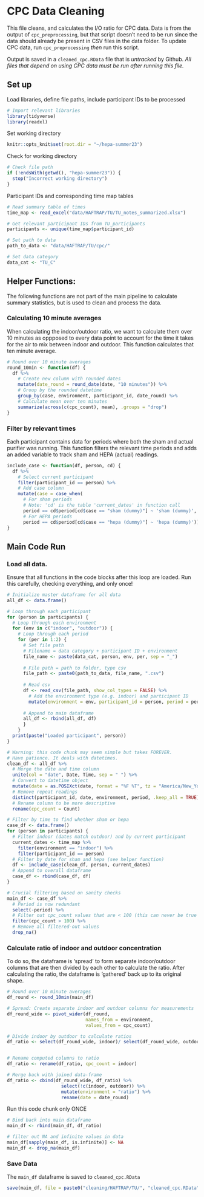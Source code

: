 # CPC Data Cleaning
This file cleans, and calculates the I/O ratio for CPC data. Data is from the output of `cpc_preprocessing`, but that script doesn't need to be run since the data should already be present in CSV files in the data folder. To update CPC data, run `cpc_preprocessing` *then* run this script.

Output is saved in a `cleaned_cpc.RData` file that is *untracked* by Github. *All files that depend on using CPC data must be run after running this file.*

## Set up
Load libraries, define file paths, include participant IDs to be processed
```r
# Import relevant libraries
library(tidyverse)
library(readxl)
```

Set working directory
```r
knitr::opts_knit$set(root.dir = "~/hepa-summer23")
```

Check for working directory
```r
# Check file path
if (!endsWith(getwd(), "hepa-summer23")) {
  stop("Incorrect working directory")
}
```

Participant IDs and corresponding time map tables
```r
# Read summary table of times
time_map <- read_excel("data/HAFTRAP/TU/TU_notes_summarized.xlsx")

# Get relevant participant IDs from TU_participants
participants <- unique(time_map$participant_id)
```

```r
# Set path to data
path_to_data <- "data/HAFTRAP/TU/cpc/"

# Set data category
data_cat <- "TU_C"
```

## Helper Functions:
The following functions are not part of the main pipeline to calculate summary statistics, but is used to clean and process the data. 

### Calculating 10 minute averages
When calculating the indoor/outdoor ratio, we want to calculate them over 10 minutes as oppposed to every data point to account for the time it takes for the air to mix between indoor and outdoor. This function calculates that ten minute average.
```r
# Round over 10 minute averages
round_10min <- function(df) {
  df %>%
    # Create new column with rounded dates
    mutate(date_round = round_date(date, "10 minutes")) %>%
    # Group by the rounded datetime
    group_by(case, environment, participant_id, date_round) %>%
    # Calculate mean over ten minutes
    summarize(across(c(cpc_count), mean), .groups = "drop")
}
```

### Filter by relevant times
Each participant contains data for periods where both the sham and actual purifier was running. This function filters the relevant time periods and adds an added variable to track sham and HEPA (actual) readings.
```r
include_case <- function(df, person, cd) {
  df %>%
    # Select current participant
    filter(participant_id == person) %>%
    # Add case column
    mutate(case = case_when(
      # For sham periods
      # Note: 'cd' is the table 'current_dates' in function call
      period == cd$period[cd$case == "sham (dummy)"] ~ 'sham (dummy)',
      # For HEPA periods
      period == cd$period[cd$case == "hepa (dummy)"] ~ 'hepa (dummy)'))
}
```


## Main Code Run
### Load all data. 
Ensure that all functions in the code blocks after this loop are loaded. Run this carefully, checking everything, and only once!
```r
# Initialize master dataframe for all data
all_df <- data.frame()

# Loop through each participant
for (person in participants) {
  # Loop through each environment
  for (env in c("indoor", "outdoor")) {
    # Loop through each period
    for (per in 1:2) {
      # Set file path
      # Filename = data category + participant ID + environment
      file_name <- paste(data_cat, person, env, per, sep = "_")
      
      # File path = path to folder, type csv
      file_path <- paste0(path_to_data, file_name, ".csv")
      
      # Read csv
      df <- read_csv(file_path, show_col_types = FALSE) %>%
        # Add the environment type (e.g. indoor) and participant ID
        mutate(environment = env, participant_id = person, period = per)
      
      # Append to main dataframe
      all_df <- rbind(all_df, df) 
      }
    }
  print(paste("Loaded participant", person))
}
```

```r
# Warning: this code chunk may seem simple but takes FOREVER.
# Have patience. It deals with datetimes.
clean_df <- all_df %>%
  # Merge the date and time column
  unite(col = "date", Date, Time, sep = " ") %>%
  # Convert to datetime object
  mutate(date = as.POSIXct(date, format = "%F %T", tz = "America/New_York")) %>%
  # Remove repeat readings
  distinct(participant_id, date, environment, period, .keep_all = TRUE) %>%
  # Rename column to be more descriptive
  rename(cpc_count = Count)
```



```r
# Filter by time to find whether sham or hepa
case_df <- data.frame()
for (person in participants) {
  # Filter indoor (dates match outdoor) and by current participant
  current_dates <- time_map %>% 
    filter(environment == "indoor") %>%
    filter(participant_id == person)
  # Filter by date for sham and hepa (see helper function)
  df <- include_case(clean_df, person, current_dates)
  # Append to overall dataframe
  case_df <- rbind(case_df, df)
}
```

```r
# Crucial filtering based on sanity checks
main_df <- case_df %>%
  # Period is now redundant
  select(-period) %>%
  # Filter out cpc_count values that are < 100 (this can never be true IRL)
  filter(cpc_count > 100) %>%
  # Remove all filtered-out values
  drop_na()
```


### Calculate ratio of indoor and outdoor concentration
To do so, the dataframe is 'spread' to form separate indoor/outdoor columns that are then divided by each other to calculate the ratio. After calculating the ratio, the dataframe is 'gathered' back up to its original shape.
```r
# Round over 10 minute averages
df_round <- round_10min(main_df)

# Spread: Create separate indoor and outdoor columns for measurements
df_round_wide <- pivot_wider(df_round, 
                             names_from = environment, 
                             values_from = cpc_count)

# Divide indoor by outdoor to calculate ratios
df_ratio <- select(df_round_wide, indoor)/ select(df_round_wide, outdoor)


# Rename computed columns to ratio
df_ratio <- rename(df_ratio, cpc_count = indoor)

# Merge back with joined data-frame
df_ratio <- cbind(df_round_wide, df_ratio) %>%
                    select(!c(indoor, outdoor)) %>%
                    mutate(environment = "ratio") %>%
                    rename(date = date_round)
```

Run this code chunk only ONCE
```r
# Bind back into main dataframe
main_df <- rbind(main_df, df_ratio)

# filter out NA and infinite values in data
main_df[sapply(main_df, is.infinite)] <- NA
main_df <- drop_na(main_df)
```

### Save Data
The `main_df` dataframe is saved to `cleaned_cpc.RData`
```r
save(main_df, file = paste0("cleaning/HAFTRAP/TU/", "cleaned_cpc.RData"))
```

